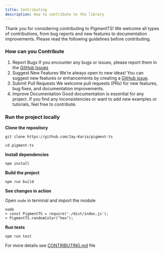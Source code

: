 ```yaml
---
title: Contributing
description: How to contribute to the library
---
```


Thank you for considering contributing to PigmentTS! We welcome all types of contributions, from bug reports and new features to documentation improvements. Please read the following guidelines before contributing.

### How can you Contribute

1. Report Bugs
If you encounter any bugs or issues, please report them in the [GitHub Issues](https://github.com/Jay-Karia/pigment-ts/issues)
2. Suggest New Features
We’re always open to new ideas! You can suggest new features or enhancements by creating a [GitHub issue](https://github.com/Jay-Karia/pigment-ts/issues).
3. Submit Pull Requests
We welcome pull requests (PRs) for new features, bug fixes, and documentation improvements.
4. Improve Documentation
Good documentation is essential for any project. If you find any inconsistencies or want to add new examples or tutorials, feel free to contribute.

### Run the project locally

**Clone the repository**

```shell
git clone https://github.com/Jay-Karia/pigment-ts
```

```shell
cd pigment-ts
```

**Install dependencies**

```shell
npm install
```

**Build the project**

```shell
npm run build
```

**See changes in action**

Open `node` in terminal and import the module

```shell
node
> const PigmentTS = require('./dist/index.js');
> PigmentTS.randomColor("hex");
```

**Run tests**

```shell
npm run test
```

For more details see [CONTRIBUTING.md](https://github.com/Jay-Karia/pigment-ts/blob/main/CONTRIBUTING.md) file